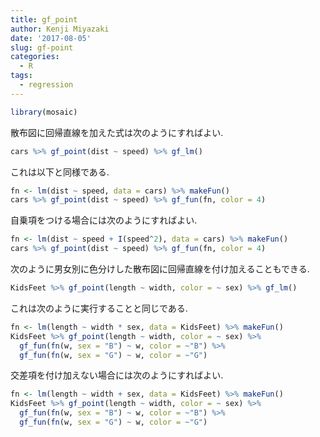 ```yaml
---
title: gf_point
author: Kenji Miyazaki
date: '2017-08-05'
slug: gf-point
categories:
  - R
tags:
  - regression
---
```


```r
library(mosaic)
```

散布図に回帰直線を加えた式は次のようにすればよい.
```r
cars %>% gf_point(dist ~ speed) %>% gf_lm()
```

これは以下と同様である.
```r
fn <- lm(dist ~ speed, data = cars) %>% makeFun()
cars %>% gf_point(dist ~ speed) %>% gf_fun(fn, color = 4)
```

自乗項をつける場合には次のようにすればよい.
```r
fn <- lm(dist ~ speed + I(speed^2), data = cars) %>% makeFun()
cars %>% gf_point(dist ~ speed) %>% gf_fun(fn, color = 4)
```

次のように男女別に色分けした散布図に回帰直線を付け加えることもできる.
```r
KidsFeet %>% gf_point(length ~ width, color = ~ sex) %>% gf_lm()
```

これは次のように実行することと同じである.
```r
fn <- lm(length ~ width * sex, data = KidsFeet) %>% makeFun()
KidsFeet %>% gf_point(length ~ width, color = ~ sex) %>%
  gf_fun(fn(w, sex = "B") ~ w, color = ~"B") %>%
  gf_fun(fn(w, sex = "G") ~ w, color = ~"G")
```

交差項を付け加えない場合には次のようにすればよい.
```r
fn <- lm(length ~ width + sex, data = KidsFeet) %>% makeFun()
KidsFeet %>% gf_point(length ~ width, color = ~ sex) %>%
  gf_fun(fn(w, sex = "B") ~ w, color = ~"B") %>%
  gf_fun(fn(w, sex = "G") ~ w, color = ~"G")
```


